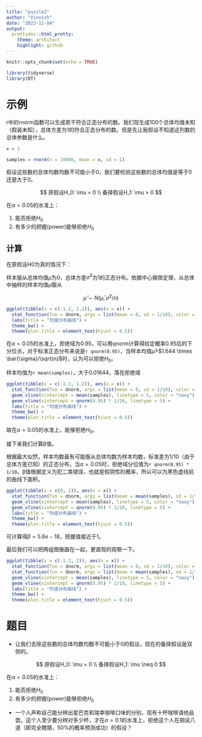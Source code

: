```yaml
---
title: "puzzle2"
author: "Vinnish"
date: "2023-11-04"
output: 
  prettydoc::html_pretty:
    theme: architect
    highlight: github
---
```


```r
knitr::opts_chunk$set(echo = TRUE)

library(tidyverse)
library(DT)
```

# 示例

r中的rnorm函数可以生成若干符合正态分布的数。我们现生成100个总体均值未知（假装未知），总体方差为1的符合正态分布的数。但是先让我假设不知道这列数的总体参数是什么。

```r
x = 1

samples = rnorm(n = 10000, mean = x, sd = 1)
```

假设这些数的总体均数均数不可能小于0，我们要检验这些数的总体均值是等于0还是大于0。

$$
原假设H_0: \mu = 0 \\
备择假设H_1: \mu > 0
$$

在$\alpha = 0.05$的水准上：

1.  能否拒绝$H_0$
2.  有多少的把握(power)能够拒绝$H_0$

## 计算

在原假设H0为真的情况下：

样本服从总体均值$\bar{\mu}$为0，总体方差$\bar{\sigma}^2$为1的正态分布。依据中心极限定理，从总体中抽样的样本均值$\hat{\mu}$服从

$$
\hat{\mu} \sim N(\bar{\mu}, \bar{\sigma}^2/n)
$$

```r
ggplot(tibble(x = c(-1.2, 1.2)), aes(x = x)) +
  stat_function(fun = dnorm, args = list(mean = 0, sd = 1/10), color = "firebrick") +
  labs(title = "均值分布曲线") +
  theme_bw() +
  theme(plot.title = element_text(hjust = 0.5))
```

在$\alpha = 0.05$的水准上，拒绝域为0.95，可以用qnorm计算得给定概率0.95后的下分位点，对于标准正态分布来说是`r qnorm(0.95)`，当样本均值$\hat{\mu}$\>$1.644 \times \bar{\sigma}/\sqrt{n}$时，认为可以拒绝$H_0$。

样本均值为`r mean(samples)`，大于0.01644，落在拒绝域

```r
ggplot(tibble(x = c(-1.2, 1.2)), aes(x = x)) +
  stat_function(fun = dnorm, args = list(mean = 0, sd = 1/10), color = "firebrick") + 
  geom_vline(xintercept = mean(samples), linetype = 5, color = "navy") +
  geom_vline(xintercept = qnorm(0.95) * 1/10, linetype = 5) +
  labs(title = "均值分布曲线") +
  theme_bw() +
  theme(plot.title = element_text(hjust = 0.5))
```

故在$\alpha = 0.05$的水准上，能够拒绝$H_0$。

接下来我们计算β值。

根据最大似然，样本均数最有可能服从总体均数为样本均数，标准差为1/10（由于总体方差已知）的正态分布。当$\alpha = 0.05$时，拒绝域分位值为`r qnorm(0.95) * 1/10`。β值根据定义为犯二类错误，也就是假阴性的概率，所以可以为黑色虚线前的曲线下面积。

```r
ggplot(tibble(x = c(0, 2)), aes(x = x)) +
  stat_function(fun = dnorm, args = list(mean = mean(samples), sd = 1/10), color = "firebrick") + 
  geom_vline(xintercept = mean(samples), linetype = 5, color = "navy") +
  geom_vline(xintercept = qnorm(0.95) * 1/10, linetype = 5) +
  labs(title = "均值分布曲线") +
  theme_bw() +
  theme(plot.title = element_text(hjust = 0.5))
```

可计算得$\beta = 5.6e-18$，把握值接近于1。

最后我们可以把两组图像画在一起，更直观的观察一下。

```r
ggplot(tibble(x = c(-1.2, 2)), aes(x = x)) +
  stat_function(fun = dnorm, args = list(mean = 0, sd = 1/10), color = "#CD853F") + 
  stat_function(fun = dnorm, args = list(mean = mean(samples), sd = 1/10), color = "firebrick") + 
  geom_vline(xintercept = mean(samples), linetype = 5, color = "navy") +
  geom_vline(xintercept = qnorm(0.95) * 1/10, linetype = 5) +
  labs(title = "均值分布曲线") +
  theme_bw() +
  theme(plot.title = element_text(hjust = 0.5))
```

# 题目

- 让我们去除这些数的总体均数均数不可能小于0的假设，现在的备择假设是双侧的。

$$
原假设H_0: \mu = 0 \\
备择假设H_1: \mu \neq 0
$$

在$\alpha = 0.05$的水准上：

1.  能否拒绝$H_0$
2.  有多少的把握(power)能够拒绝$H_0$

- 一个人声称自己能分辨出星巴克和瑞幸咖啡口味的分别，现有十杯咖啡请他品尝。这个人至少要分辨对多少杯，才在$\alpha = 0.1$的水准上，拒绝这个人在胡说八道（即完全瞎猜，50%的概率预测成功）的假设？


















